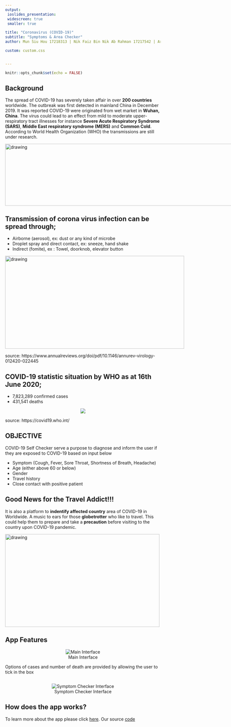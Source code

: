 ---
output: 
 ioslides_presentation:
 widescreen: true
 smaller: true

title: "Coronavirus (COVID-19)"
subtitle: "Symptoms & Area Checker"
author: Mun Siu Hou 17218313 | Nik Faiz Bin Nik Ab Rahman 17217542 | Arihant Jain 17219953 | Muhammad Ikhwan Bin Nawari 17218915

custom: custom.css


---


```{r setup, include=FALSE}
knitr::opts_chunk$set(echo = FALSE)
```

## Background

<style>
.redd { font-color: #934141 }
</style>

<style type='text/css'>
img {
    max-height: 300px;
    max-width: 1000px;
}
</style>


<style>
strong {
  font-weight: bold;
}
</style>

<style type="text/css">
    body {background:grey transparent;
    }
</style>

The spread of COVID-19 has severely taken affair in over <span class='red3'>**200 countries**</span> worldwide. The outbreak was first detected in mainland China in December 2019. It was reported COVID-19 were originated from wet market in <Span class='red3'>**Wuhan, China**</span>. The virus could lead to an effect from mild to moderate upper-respiratory tract illnesses for instance <span class='green2'>**Severe Acute Respiratory Syndrome (SARS)**</span>, <span class='green2'>**Middle East respiratory syndrome (MERS)**</span> and <span class='green2'>**Common Cold**</span>. According to World Health Organization (WHO) the transmissions are still under research.


<img src="C:/Users/81/Desktop/Data Set for Principle data Science/slidecovid 19/COVID19banner.jpg" alt="drawing" width="780" height="200"/>
<!-- ![](C:/Users/81/Desktop/Data Set for Principle data Science/slidecovid 19/COVIDbanner.JPG) -->

## Transmission of corona virus infection can be spread through;

-	Airborne (aerosol), ex: dust or any kind of microbe
-	Droplet spray and direct contact, ex: sneeze, hand shake 
-	Indirect (fomite), ex : Towel, doorknob, elevator button 

<img src="C:/Users/81/Desktop/Data Set for Principle data Science/slidecovid 19/PreventionCOVID19.png" alt="drawing" width="580" height="300"/>
<!-- ![](C:/Users/81/Desktop/Data Set for Principle data Science/slidecovid 19/PreventionCOVID19.png) -->

source: https://www.annualreviews.org/doi/pdf/10.1146/annurev-virology-012420-022445 

## COVID-19 statistic situation by WHO as at 16th June 2020;
<style type='text/css'>
img {
    max-height: 325px;
    max-width: 1281px;
}
</style>

-	7,823,289 confirmed cases
-	431,541 deaths

<div style='text-align: center;' >
![](C:/Users/81/Desktop/Data Set for Principle data Science/slidecovid 19/COVID19map.jpg)

</div>
source: https://covid19.who.int/

## OBJECTIVE

COVID-19 Self Checker serve a purpose to <span class='red3'>diagnose and inform </span> the user if they are exposed to COVID-19 based on input below

- Symptom (Cough, Fever, Sore Throat, Shortness of Breath, Headache)
- Age (either above 60 or below) 
- Gender
- Travel history
- Close contact with positive patient


## Good News for the Travel Addict!!!

It is also a platform to <span class='red3'>**indentify affected country**</span> area of COVID-19 in Worldwide. A music to ears for those <span class='yellow3'>**globetrotter**</span> who like to travel. This could help them to prepare and take a <span class='green3'>**precaution**</span> before visiting to the country upon COVID-19 pandemic.  

<img src="C:/Users/81/Desktop/Data Set for Principle data Science/slidecovid 19/Travel.jpg" alt="drawing" width="500" height="300"/>
<!-- ![](C:/Users/81/Desktop/Data Set for Principle data Science/slidecovid 19/Travel.jpg) -->

## App Features

<div style='text-align: Center;'>
![Main Interface](C:/Users/81/Desktop/Data Set for Principle data Science/slidecovid 19/Main.jpg)

</div>
Options of cases and number of death are provided by allowing the user to tick in the box

## 


<div style='text-align:Center;' >
![Symptom Checker Interface](C:/Users/81/Desktop/Data Set for Principle data Science/slidecovid 19/symptomint.jpg)

<style type='text/css'>
img {
    max-height: 549px;
    max-width: 800px;
}
</style>

</div>



## How does the app works?

To learn more about the app please click [here](https://kevinmunsiuhou.shinyapps.io/COVID-19_FINAL/). 
Our source [code](https://github.com/KevinMunSiuHou/COVID-19_Symptoms_Prediction_and_Map_Checker)
